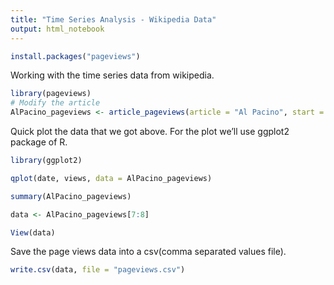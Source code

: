 ```yaml
---
title: "Time Series Analysis - Wikipedia Data"
output: html_notebook
---
```


```r
install.packages("pageviews")
```

Working with the time series data from wikipedia.

```r
library(pageviews)
# Modify the article
AlPacino_pageviews <- article_pageviews(article = "Al Pacino", start = "2015010100" , end = "2017123100")
```

Quick plot the data that we got above. For the plot we'll use ggplot2 package of R.

```r
library(ggplot2)

qplot(date, views, data = AlPacino_pageviews)
```

```r
summary(AlPacino_pageviews)
```


```r
data <- AlPacino_pageviews[7:8]

View(data)
```

Save the page views data into a csv(comma separated values file).

```r
write.csv(data, file = "pageviews.csv")
```
